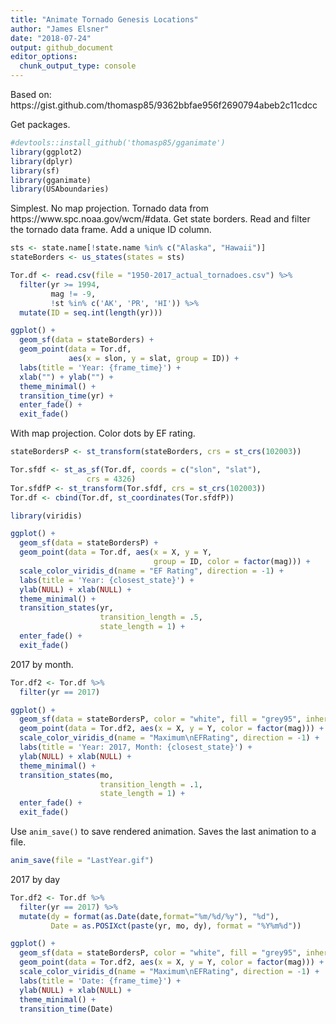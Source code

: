 ```yaml
---
title: "Animate Tornado Genesis Locations"
author: "James Elsner"
date: "2018-07-24"
output: github_document
editor_options: 
  chunk_output_type: console
---
```


Based on: https://gist.github.com/thomasp85/9362bbfae956f2690794abeb2c11cdcc

Get packages.  
```r
#devtools::install_github('thomasp85/gganimate')
library(ggplot2)
library(dplyr)
library(sf)
library(gganimate)
library(USAboundaries)
```

Simplest. No map projection. Tornado data from https://www.spc.noaa.gov/wcm/#data. Get state borders. Read and filter the tornado data frame. Add a unique ID column.
```r
sts <- state.name[!state.name %in% c("Alaska", "Hawaii")]
stateBorders <- us_states(states = sts)

Tor.df <- read.csv(file = "1950-2017_actual_tornadoes.csv") %>%
  filter(yr >= 1994, 
         mag != -9,
         !st %in% c('AK', 'PR', 'HI')) %>%
  mutate(ID = seq.int(length(yr)))

ggplot() +
  geom_sf(data = stateBorders) +
  geom_point(data = Tor.df, 
             aes(x = slon, y = slat, group = ID)) +
  labs(title = 'Year: {frame_time}') +
  xlab("") + ylab("") +
  theme_minimal() +
  transition_time(yr) +
  enter_fade() +
  exit_fade() 
```

With map projection. Color dots by EF rating.
```r
stateBordersP <- st_transform(stateBorders, crs = st_crs(102003))

Tor.sfdf <- st_as_sf(Tor.df, coords = c("slon", "slat"), 
                 crs = 4326)
Tor.sfdfP <- st_transform(Tor.sfdf, crs = st_crs(102003))
Tor.df <- cbind(Tor.df, st_coordinates(Tor.sfdfP))

library(viridis)

ggplot() +
  geom_sf(data = stateBordersP) +
  geom_point(data = Tor.df, aes(x = X, y = Y, 
                                group = ID, color = factor(mag))) +
  scale_color_viridis_d(name = "EF Rating", direction = -1) +
  labs(title = 'Year: {closest_state}') +
  ylab(NULL) + xlab(NULL) +
  theme_minimal() +
  transition_states(yr, 
                    transition_length = .5, 
                    state_length = 1) +
  enter_fade() +
  exit_fade()
```

2017 by month.
```r
Tor.df2 <- Tor.df %>%
  filter(yr == 2017)

ggplot() +
  geom_sf(data = stateBordersP, color = "white", fill = "grey95", inherit.aes = FALSE) +
  geom_point(data = Tor.df2, aes(x = X, y = Y, color = factor(mag))) +
  scale_color_viridis_d(name = "Maximum\nEFRating", direction = -1) +
  labs(title = 'Year: 2017, Month: {closest_state}') +
  ylab(NULL) + xlab(NULL) +
  theme_minimal() +
  transition_states(mo, 
                    transition_length = .1, 
                    state_length = 1) +
  enter_fade() +
  exit_fade()
```

Use `anim_save()` to save rendered animation. Saves the last animation to a file.
```r
anim_save(file = "LastYear.gif")
```

2017 by day
```r
Tor.df2 <- Tor.df %>%
  filter(yr == 2017) %>%
  mutate(dy = format(as.Date(date,format="%m/%d/%y"), "%d"),
         Date = as.POSIXct(paste(yr, mo, dy), format = "%Y%m%d"))

ggplot() +
  geom_sf(data = stateBordersP, color = "white", fill = "grey95", inherit.aes = FALSE) +
  geom_point(data = Tor.df2, aes(x = X, y = Y, color = factor(mag))) +
  scale_color_viridis_d(name = "Maximum\nEFRating", direction = -1) +
  labs(title = 'Date: {frame_time}') +
  ylab(NULL) + xlab(NULL) +
  theme_minimal() +
  transition_time(Date) 
```
